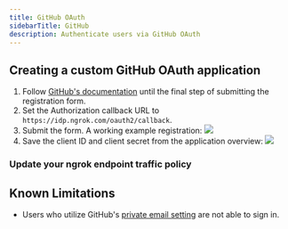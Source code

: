 ```yaml
---
title: GitHub OAuth
sidebarTitle: GitHub
description: Authenticate users via GitHub OAuth
---
```



## Creating a custom GitHub OAuth application

1. Follow [GitHub's documentation](https://developer.github.com/apps/building-oauth-apps/creating-an-oauth-app/) until the final step of submitting the registration form.
2. Set the Authorization callback URL to `https://idp.ngrok.com/oauth2/callback`.
3. Submit the form. A working example registration: ![](/img/howto/oauth/1-github-register.png)
4. Save the client ID and client secret from the application overview: ![](/img/howto/oauth/2-github-client_id_and_secret.png)

### Update your ngrok endpoint traffic policy

<UpdatePolicyInstructions />

<Github />

<ConfigAccessControl />

## Known Limitations

- Users who utilize GitHub's [private email setting](https://docs.github.com/en/account-and-profile/setting-up-and-managing-your-personal-account-on-github/managing-email-preferences/setting-your-commit-email-address#:~:text=If%20you%27d%20like%20to%20keep%20your%20personal,to%20Keep%20my%20email%20address%20private) are not able to sign in.
